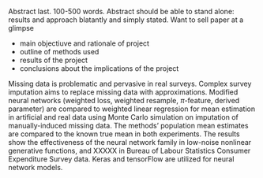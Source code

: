 Abstract last. 100-500 words. Abstract should be able to stand alone: results and approach blatantly and simply stated. Want to sell paper at a glimpse

- main objectiuve and rationale of project
- outline of methods used
- results of the project
- conclusions about the implications of the project

Missing data is problematic and pervasive in real surveys. Complex survey imputation aims to replace missing data with approximations. Modified neural networks (weighted loss, weighted resample, $\pi$-feature, derived parameter) are compared to weighted linear regression for mean estimation in artificial and real data using Monte Carlo simulation on imputation of manually-induced missing data. The methods' population mean estimates are compared to the known true mean in both experiments. The results show the effectiveness of the neural network family in low-noise nonlinear generative functions, and XXXXX in Bureau of Labour Statistics Consumer Expenditure Survey data. Keras and tensorFlow are utilized for neural network models.
